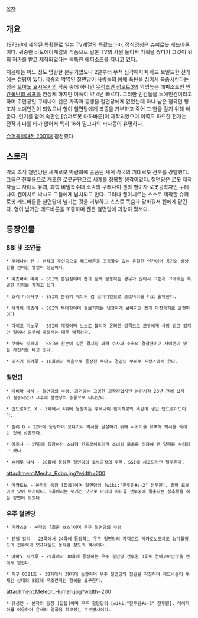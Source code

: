 [[목차]]
== 개요 ==
{{{#!HTML
<iframe width="420" height="315" src="http://www.youtube.com/embed/BkduRNJ8g5A" frameborder="0" allowfullscreen></iframe>
}}}

1973년에 제작된 특촬물로 일본 TV계열의 특촬드라마. 정식명칭은 슈퍼로봇 레드바론이다. 귀중한 비토에이계열의 작품으로 일본 TV의 사원 둘이서 기획을 짰다가 그것이 위의 허가를 받고 제작되었다는 독특한 에피소드를 지니고 있다.

처음에는 어느 정도 명랑한 분위기였으나 2쿨부터 무척 심각해지며 하드 보일드한 전개에는 정평이 있다. 작중의 악역인 철면당이 사람들의 몸에 폭탄을 심어서 복종시킨다는 점은 [[토미노 요시유키]]의 작품 중에 하나인 [[무적초인 점보트3]]의 악명높은 에피소드인 [[인간폭탄의 공포]]를 연상케 하지만 이쪽이 약 4년 빠르다. 그러한 인간들을 노예인간이라고하며 주인공인 쿠레나이 켄은 가족과 동생을 철면당에게 잃었는데 하나 남은 혈육인 형조차 노예인간이 되었으나 형이 철면당에게 복종을 거부하고 죽어 그 한을 갚기 위해 싸운다. 인기를 얻어 속편인 [슈퍼로봇 마하바론]이 제작되었으며 이쪽도 하드한 전개는 전작과 다를 바가 없어서 특히 16화 밀고자의 바다등이 유명하다.

[[슈퍼특촬대전 2001]]에 참전했다.

== 스토리 ==
악의 조직 철면당은 세계로봇 박람회에 출품된 세계 각국의 거대로봇 전부를 강탈했다. 그들은 전투용으로 개조한 로봇군단으로 세계를 정복할 생각이었다. 철면당은 로봇 제작자들도 차례로 유괴, 과학 비밀특수대 소속의 쿠레나이 켄의 형이자 로봇공학자인 쿠레나이 켄이치로 박사도 그들에게 납치되고 만다. 그러나 켄이치로는 스스로 제작한 슈퍼로봇 레드바론을 철면당에 넘기는 것을 거부하고 스스로 목숨과 맞바꿔서 켄에게 맡긴다. 형이 남기단 레드바론을 조종하며 켄은 철면당에 과감히 맞서다.

== 등장인물 ==
=== SSI 및 조연들 ===
 * 쿠레나이 켄 - 본작의 주인공으로 레드바론을 조종할수 있는 유일한 인간이며 용기와 상냥함을 겸비한 열혈파 청년이다.

 * 마츠바라 마리 - SSI의 홍일점이며 켄과 함께 행동하는 경우가 많아서 그런지 그에게는 특별한 감정을 가지고 있다. 

 * 호리 다이사쿠 - SSI의 분위기 메이커 겸 코미디언으로 오토바이를 타고 활약한다.

 * 사카이 테츠야 - SSI의 부대장이며 겉보기에는 냉정하게 보이지만 켄과 마찬가지로 열혈파이다

 * 다이고 미노루 - SSI의 대장이며 보스로 불리며 온화한 성격으로 모두에게 사랑 받고 있지만 일이나 임무에 대해서는 매우 엄격하다.

 * 쿠마노 잇페이 - SSI와 친분이 깊은 경시청 과학 수사과 소속의 경찰관이며 사이렌이 있는 자전거를 타고 있다.

 * 미즈키 히카루 - 18화에서 처음으로 등장한 쿠마노 경감의 부하로 프랑스에서 왔다.

=== 철면당 ===
 * 데비라 박사 - 철면당의 수령. 과거에는 고명한 과학자였지만 본편시작 20년 전에 갑자기 실종되었고 그후에 철면당의 총통으로 나타났다.

 * 안드로이드 X - 3화에서 4화에 등장하는 쿠레나이 켄이치로와 똑같이 생긴 안드로이드이다. 

 * 킬러 Q - 12화에 등장하며 오다기리 박사를 말살하기 위해 사카이를 유혹해 박사를 죽이는 것에 성공한다.

 * 아즈사 - 17화에 등장하는 소녀형 안드로이드이며 소녀의 모습을 이용해 켄 일행을 속이려고 했다.

 * 슌케루 박사 - 20화에 등장한 철면당의 로봇공장의 두목. SSI에 체포되지만 탈주한다. 

attachment:Mecha_Robo.jpg?width=200
 * 메카로보 - 본작의 등장 [잡몹]이며 철면당의 [wiki:"전투원#s-2" 전투원]. 졸병 로봇이며 낫이 무기이다. 9화에서는 무기인 낫으로 마리의 치마를 전투중에 들춘다는 성추행을 하는 장면이 있었다.

=== 우주 철면당 ===
 * 기라스Q - 본작의 [최종 보스]이며 우주 철면당의 수령

 * 엔젤 킬리 - 23화에서 24화에 등장하는 우주 철면당의 자객으로 메카로보조차도 능가할정도의 전투력과 SSI대원도 농락할 정도의 책사이다.   

 * 아마노 시게루 - 29화에서 30화에 등장하는 우주 철면당 전투원 3호로 천애고아인것을 켄에게 말한다.

 * 지구 0321호 - 38화에서 39화에 등장하며 우주 철면당의 점원을 자칭하며 레드바론이 부재인 상태의 SSI에 무조건적인 항복을 요구한다. 

attachment:Meteor_Humen.jpg?width=200
 * 유성인 - 본작의 등장 [잡몹]이며 우주 철면당의 [wiki:"전투원#s-2" 전투원]. 레이피어를 이용하며 은색의 얼굴을 하고있는 로봇병사이다.

